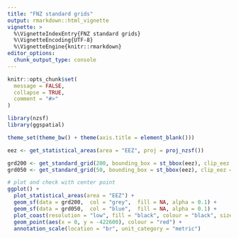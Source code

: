 ```yaml
---
title: "FNZ standard grids"
output: rmarkdown::html_vignette
vignette: >
  %\VignetteIndexEntry{FNZ standard grids}
  %\VignetteEncoding{UTF-8}
  %\VignetteEngine{knitr::rmarkdown}
editor_options: 
  chunk_output_type: console
---
```


```r
knitr::opts_chunk$set(
  message = FALSE,
  collapse = TRUE,
  comment = "#>"
)
```

```r
library(nzsf)
library(ggspatial)

theme_set(theme_bw() + theme(axis.title = element_blank()))
```

```r
eez <- get_statistical_areas(area = "EEZ", proj = proj_nzsf()) 

grd200 <- get_standard_grid(200, bounding_box = st_bbox(eez), clip_eez = FALSE)
grd050 <- get_standard_grid(50, bounding_box = st_bbox(eez), clip_eez = TRUE)
```

```r
# plot and check with center point
ggplot() +
  plot_statistical_areas(area = "EEZ") +
  geom_sf(data = grd200,  col = "grey",  fill = NA, alpha = 0.1) +
  geom_sf(data = grd050,  col = "blue",  fill = NA, alpha = 0.1) +
  plot_coast(resolution = "low", fill = "black", colour = "black", size = 0.3) +
  geom_point(aes(x = 0, y = -422600), colour = "red") + 
  annotation_scale(location = "br", unit_category = "metric")
```

